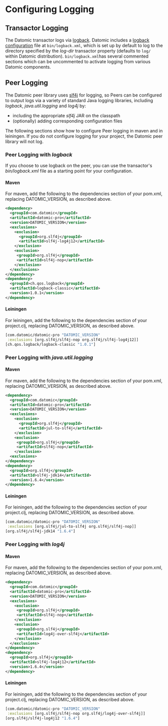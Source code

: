 Configuring Logging
===================

Transactor Logging
------------------

The Datomic transactor logs via [logback](http://logback.qos.ch/). Datomic includes a [logback configuration](http://logback.qos.ch/manual/configuration.html) file at `bin/logback.xml`, which is set up by default to log to the directory specified by the *log-dir* transactor property (defaults to `log/` within Datomic distribution). `bin/logback.xml`has several commented sections which can be uncommented to activate logging from various Datomic components.





Peer Logging
------------

The Datomic peer library uses [slf4j](http://www.slf4j.org/) for logging, so Peers can be configured to output logs via a variety of standard Java logging libraries, including *logback*, *java.util.logging* and *log4j* by:

- including the appropriate *slf4j* JAR on the classpath
- (optionally) adding corresponding configuration files

The following sections show how to configure Peer logging in maven and in leiningen. If you do not configure logging for your project, the Datomic peer library will not log.



### Peer Logging with *logback*

If you choose to use logback on the peer, you can use the transactor's *bin/logback.xml* file as a starting point for your configuration.



#### Maven

For maven, add the following to the dependencies section of your pom.xml, replacing DATOMIC\_VERSION, as described above.

```xml
<dependency>
  <groupId>com.datomic</groupId>
  <artifactId>datomic-pro</artifactId>
  <version>DATOMIC_VERSION</version>
  <exclusions>
    <exclusion>
      <groupId>org.slf4j</groupId>
      <artifactId>slf4j-log4j12</artifactId>
    </exclusion>
    <exclusion>
     <groupId>org.slf4j</groupId>
     <artifactId>slf4j-nop</artifactId>
    </exclusion>
  </exclusions>
</dependency>
<dependency>
  <groupId>ch.qos.logback</groupId>
  <artifactId>logback-classic</artifactId>
  <version>1.0.1</version>
</dependency>
```







#### Leiningen

For leiningen, add the following to the dependencies section of your project.clj, replacing DATOMIC\_VERSION, as described above.

```clojure
[com.datomic/datomic-pro "DATOMIC_VERSION"
 :exclusions [org.slf4j/slf4j-nop org.slf4j/slf4j-log4j12]]
[ch.qos.logback/logback-classic "1.0.1"]
```









### Peer Logging with *java.util.logging*



#### Maven

For maven, add the following to the dependencies section of your pom.xml, replacing DATOMIC\_VERSION, as described above.

```xml
<dependency>
  <groupId>com.datomic</groupId>
  <artifactId>datomic-pro</artifactId>
  <version>DATOMIC_VERSION</version>
  <exclusions>
    <exclusion>
      <groupId>org.slf4j</groupId>
      <artifactId>jul-to-slf4j</artifactId>
    </exclusion>
    <exclusion>
     <groupId>org.slf4j</groupId>
     <artifactId>slf4j-nop</artifactId>
    </exclusion>
  <exclusions>
</dependency>
<dependency>
  <groupId>org.slf4j</groupId>
  <artifactId>slf4j-jdk14</artifactId>
  <version>1.6.4</version>
</dependency>
```







#### Leiningen

For leiningen, add the following to the dependencies section of your project.clj, replacing DATOMIC\_VERSION, as described above.

```clojure
[com.datomic/datomic-pro "DATOMIC_VERSION"
 :exclusions [org.slf4j/jul-to-slf4j org.slf4j/slf4j-nop]]
[org.slf4j/slf4j-jdk14 "1.6.4"]
```









### Peer Logging with *log4j*



#### Maven

For maven, add the following to the dependencies section of your pom.xml, replacing DATOMIC\_VERSION, as described above.

```xml
<dependency>
  <groupId>com.datomic</groupId>
  <artifactId>datomic-pro</artifactId>
  <version>DATOMIC_VERSION</version>
  <exclusions>
    <exclusion>
     <groupId>org.slf4j</groupId>
     <artifactId>slf4j-nop</artifactId>
    </exclusion>
    <exclusion>
     <groupId>org.slf4j</groupId>
     <artifactId>log4j-over-slf4j</artifactId>
    </exclusion>
  </exclusions>
</dependency>
<dependency>
  <groupId>org.slf4j</groupId>
  <artifactId>slf4j-log4j12</artifactId>
  <version>1.6.4</version>
</dependency>
```







#### Leiningen

For leiningen, add the following to the dependencies section of your project.clj, replacing DATOMIC\_VERSION, as described above.

```clojure
[com.datomic/datomic-pro "DATOMIC_VERSION"
 :exclusions [org.slf4j/slf4j-nop org.slf4j/log4j-over-slf4j]]
[org.slf4j/slf4j-log4j12 "1.6.4"]
```